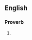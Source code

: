 ==English==

===Proverb===
{{head|en|proverb}}

# {{alternative form of|pride comes before a fall|lang=en}}